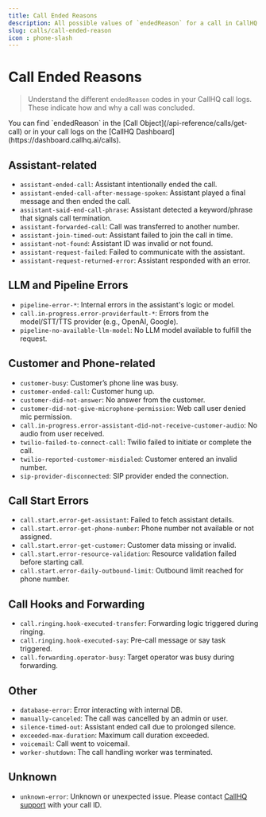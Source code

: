 ```yaml
---
title: Call Ended Reasons
description: All possible values of `endedReason` for a call in CallHQ and what they mean.
slug: calls/call-ended-reason
icon : phone-slash
---
```


# Call Ended Reasons

> Understand the different `endedReason` codes in your CallHQ call logs. These indicate how and why a call was concluded.

<Note>
You can find `endedReason` in the [Call Object](/api-reference/calls/get-call) or in your call logs on the [CallHQ Dashboard](https://dashboard.callhq.ai/calls).
</Note>

## Assistant-related

- `assistant-ended-call`: Assistant intentionally ended the call.
- `assistant-ended-call-after-message-spoken`: Assistant played a final message and then ended the call.
- `assistant-said-end-call-phrase`: Assistant detected a keyword/phrase that signals call termination.
- `assistant-forwarded-call`: Call was transferred to another number.
- `assistant-join-timed-out`: Assistant failed to join the call in time.
- `assistant-not-found`: Assistant ID was invalid or not found.
- `assistant-request-failed`: Failed to communicate with the assistant.
- `assistant-request-returned-error`: Assistant responded with an error.

## LLM and Pipeline Errors

- `pipeline-error-*`: Internal errors in the assistant's logic or model.
- `call.in-progress.error-providerfault-*`: Errors from the model/STT/TTS provider (e.g., OpenAI, Google).
- `pipeline-no-available-llm-model`: No LLM model available to fulfill the request.

## Customer and Phone-related

- `customer-busy`: Customer’s phone line was busy.
- `customer-ended-call`: Customer hung up.
- `customer-did-not-answer`: No answer from the customer.
- `customer-did-not-give-microphone-permission`: Web call user denied mic permission.
- `call.in-progress.error-assistant-did-not-receive-customer-audio`: No audio from user received.
- `twilio-failed-to-connect-call`: Twilio failed to initiate or complete the call.
- `twilio-reported-customer-misdialed`: Customer entered an invalid number.
- `sip-provider-disconnected`: SIP provider ended the connection.

## Call Start Errors

- `call.start.error-get-assistant`: Failed to fetch assistant details.
- `call.start.error-get-phone-number`: Phone number not available or not assigned.
- `call.start.error-get-customer`: Customer data missing or invalid.
- `call.start.error-resource-validation`: Resource validation failed before starting call.
- `call.start.error-daily-outbound-limit`: Outbound limit reached for phone number.

## Call Hooks and Forwarding

- `call.ringing.hook-executed-transfer`: Forwarding logic triggered during ringing.
- `call.ringing.hook-executed-say`: Pre-call message or say task triggered.
- `call.forwarding.operator-busy`: Target operator was busy during forwarding.

## Other

- `database-error`: Error interacting with internal DB.
- `manually-canceled`: The call was cancelled by an admin or user.
- `silence-timed-out`: Assistant ended call due to prolonged silence.
- `exceeded-max-duration`: Maximum call duration exceeded.
- `voicemail`: Call went to voicemail.
- `worker-shutdown`: The call handling worker was terminated.

## Unknown

- `unknown-error`: Unknown or unexpected issue. Please contact [CallHQ support](/support) with your call ID.

